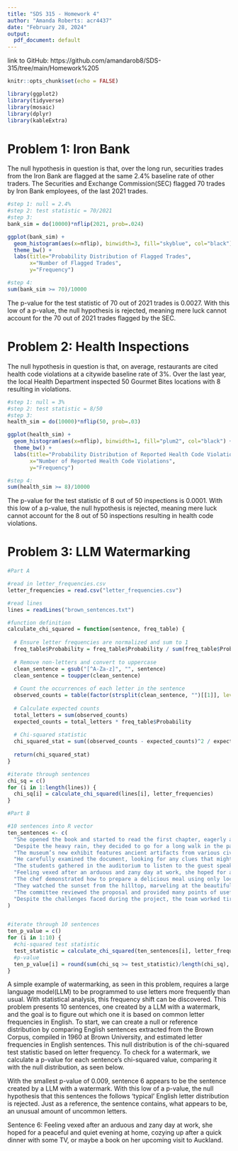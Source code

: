```yaml
---
title: "SDS 315 - Homework 4"
author: "Amanda Roberts: acr4437"
date: "February 28, 2024"
output:
  pdf_document: default
---
```


link to GitHub: https://github.com/amandarob8/SDS-315/tree/main/Homework%205

```r
knitr::opts_chunk$set(echo = FALSE)
```

```r
library(ggplot2)
library(tidyverse)
library(mosaic)
library(dplyr)
library(kableExtra)
```


# Problem 1: Iron Bank

The null hypothesis in question is that, over the long run, securities trades from the Iron Bank are flagged at the same 2.4% baseline rate of other traders. The Securities and Exchange Commission(SEC) flagged 70 trades by Iron Bank employees, of the last 2021 trades.
```{=tex}
\vspace{12pt}
```

```r
#step 1: null = 2.4%
#step 2: test statistic = 70/2021
#step 3: 
bank_sim = do(10000)*nflip(2021, prob=.024)

ggplot(bank_sim) +
  geom_histogram(aes(x=nflip), binwidth=3, fill="skyblue", col="black") +
  theme_bw() +
  labs(title="Probability Distribution of Flagged Trades",
       x="Number of Flagged Trades",
       y="Frequency")
```

```r
#step 4:
sum(bank_sim >= 70)/10000
```

The p-value for the test statistic of 70 out of 2021 trades is 0.0027. With this low of a p-value, the null hypothesis is rejected, meaning mere luck cannot account for the 70 out of 2021 trades flagged by the SEC.


\newpage
# Problem 2: Health Inspections

The null hypothesis in question is that, on average, restaurants are cited health code violations at a citywide baseline rate of 3%. Over the last year, the local Health Department inspected 50 Gourmet Bites locations with 8 resulting in violations.
```{=tex}
\vspace{12pt}
```

```r
#step 1: null = 3%
#step 2: test statistic = 8/50
#step 3:
health_sim = do(10000)*nflip(50, prob=.03)

ggplot(health_sim) +
  geom_histogram(aes(x=nflip), binwidth=1, fill="plum2", col="black") +
  theme_bw() +
  labs(title="Probability Distribution of Reported Health Code Violations",
       x="Number of Reported Health Code Violations",
       y="Frequency")
```

```r
#step 4:
sum(health_sim >= 8)/10000
```

The p-value for the test statistic of 8 out of 50 inspections is 0.0001. With this low of a p-value, the null hypothesis is rejected, meaning mere luck cannot account for the 8 out of 50 inspections resulting in health code violations.


\newpage
# Problem 3: LLM Watermarking


```r
#Part A

#read in letter_frequencies.csv
letter_frequencies = read.csv("letter_frequencies.csv")

#read lines
lines = readLines("brown_sentences.txt")

#function definition
calculate_chi_squared = function(sentence, freq_table) {
  
  # Ensure letter frequencies are normalized and sum to 1
  freq_table$Probability = freq_table$Probability / sum(freq_table$Probability)
  
  # Remove non-letters and convert to uppercase
  clean_sentence = gsub("[^A-Za-z]", "", sentence)
  clean_sentence = toupper(clean_sentence)
  
  # Count the occurrences of each letter in the sentence
  observed_counts = table(factor(strsplit(clean_sentence, "")[[1]], levels = freq_table$Letter))
  
  # Calculate expected counts
  total_letters = sum(observed_counts)
  expected_counts = total_letters * freq_table$Probability
  
  # Chi-squared statistic
  chi_squared_stat = sum((observed_counts - expected_counts)^2 / expected_counts)
  
  return(chi_squared_stat)
}

#iterate through sentences
chi_sq = c()
for (i in 1:length(lines)) {
  chi_sq[i] = calculate_chi_squared(lines[i], letter_frequencies)
}
```

```r
#Part B

#10 sentences into R vector
ten_sentences <- c(
  "She opened the book and started to read the first chapter, eagerly anticipating what might come next.",
  "Despite the heavy rain, they decided to go for a long walk in the park, crossing the main avenue by the fountain in the center.",
  "The museum’s new exhibit features ancient artifacts from various civilizations around the world.",
  "He carefully examined the document, looking for any clues that might help solve the mystery.",
  "The students gathered in the auditorium to listen to the guest speaker’s inspiring lecture.",
  "Feeling vexed after an arduous and zany day at work, she hoped for a peaceful and quiet evening at home, cozying up after a quick dinner with some TV, or maybe a book on her upcoming visit to Auckland.",
  "The chef demonstrated how to prepare a delicious meal using only locally sourced ingredients, focusing mainly on some excellent dinner recipes from Spain.",
  "They watched the sunset from the hilltop, marveling at the beautiful array of colors in the sky.",
  "The committee reviewed the proposal and provided many points of useful feedback to improve the project’s effectiveness.",
  "Despite the challenges faced during the project, the team worked tirelessly to ensure its successful completion, resulting in a product that exceeded everyone’s expectations."
)


#iterate through 10 sentences
ten_p_value = c()
for (i in 1:10) {
  #chi-squared test statistic
  test_statistic = calculate_chi_squared(ten_sentences[i], letter_frequencies)
  #p-value
  ten_p_value[i] = round(sum(chi_sq >= test_statistic)/length(chi_sq), 3)
}
```

A simple example of watermarking, as seen in this problem, requires a large language model(LLM) to be programmed to use letters more frequently than usual. With statistical analysis, this frequency shift can be discovered. This problem presents 10 sentences, one created by a LLM with a watermark, and the goal is to figure out which one it is based on common letter frequencies in English. To start, we can create a null or reference distribution by comparing English sentences extracted from the Brown Corpus, compiled in 1960 at Brown University, and estimated letter frequencies in English sentences. This null distribution is of the chi-squared test statistic based on letter frequency. To check for a watermark, we calculate a p-value for each sentence's chi-squared value, comparing it with the null distribution, as seen below.

```{=tex}
\vspace{12pt}
```

\begin{center}
P-Values for Each Sentence
```r
#output table with p-values
table_p_values = data.frame(
  Sentence = paste("Sentence", 1:10),
  P_Values = ten_p_value
)

kable(table_p_values, format = "latex", 
      col.names = c("Sentence Number", "P-Values"))
```
\end{center}

```{=tex}
\vspace{12pt}
```


With the smallest p-value of 0.009, sentence 6 appears to be the sentence created by a LLM with a watermark. With this low of a p-value, the null hypothesis that this sentences the follows 'typical' English letter distribution is rejected. Just as a reference, the sentence contains, what appears to be, an unusual amount of uncommon letters.


Sentence 6: Feeling vexed after an arduous and zany day at work, she hoped for a peaceful and quiet evening at home, cozying up after a quick dinner with some TV, or maybe a book on her upcoming visit to Auckland.


